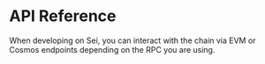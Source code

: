 
# API Reference

When developing on Sei, you can interact with the chain via EVM or Cosmos endpoints depending on the RPC you are using.

<Cards>
	<Card arrow key='cosmos' title='Cosmos Endpoints' href='/endpoints/cosmos' />
	<Card arrow key='evm' title='EVM Endpoints' href='/endpoints/evm' />
</Cards>
